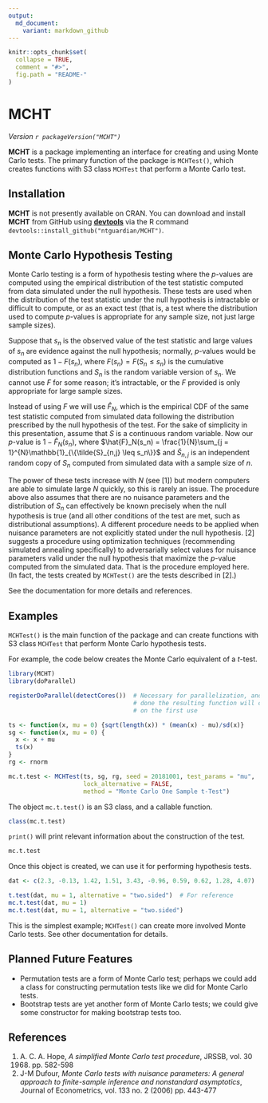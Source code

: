 ```yaml
---
output:
  md_document:
    variant: markdown_github
---
```


<!-- README.md is generated from README.Rmd. Please edit that file -->

```r
knitr::opts_chunk$set(
  collapse = TRUE,
  comment = "#>",
  fig.path = "README-"
)
```

# MCHT

*Version `r packageVersion("MCHT")`*

**MCHT** is a package implementing an interface for creating and using Monte
Carlo tests. The primary function of the package is `MCHTest()`, which creates
functions with S3 class `MCHTest` that perform a Monte Carlo test.

## Installation

**MCHT** is not presently available on CRAN. You can download and install 
**MCHT** from GitHub using [**devtools**](https://github.com/r-lib/devtools) via
the R command `devtools::install_github("ntguardian/MCHT")`.

## Monte Carlo Hypothesis Testing

Monte Carlo testing is a form of hypothesis testing where the $p$-values are
computed using the empirical distribution of the test statistic computed from
data simulated under the null hypothesis. These tests are used when the
distribution of the test statistic under the null hypothesis is intractable or
difficult to compute, or as an exact test (that is, a test where the
distribution used to compute $p$-values is appropriate for any sample size, not
just large sample sizes).

Suppose that $s_n$ is the observed value of the test statistic and large values
of $s_n$ are evidence against the null hypothesis; normally, $p$-values would be
computed as $1 - F(s_n)$, where $F(s_n) = F(S_n \leq s_n)$ is the cumulative
distribution functions and $S_n$ is the random variable version of $s_n$. We
cannot use $F$ for some reason; it's intractable, or the $F$ provided is only
appropriate for large sample sizes.

Instead of using $F$ we will use $\hat{F}_N$, which is the empirical CDF of
the same test statistic computed from simulated data following the distribution
prescribed by the null hypothesis of the test. For the sake of simplicity in
this presentation, assume that $S$ is a continuous random variable. Now our
$p$-value is $1 - \hat{F}_N(s_n)$, where $\hat{F}_N(s_n) = \frac{1}{N}\sum_{j =
1}^{N}\mathbb{1}_{\{\tilde{S}_{n,j} \leq s_n\}}$ and $\tilde{S}_{n,j}$ is an
independent random copy of $S_n$ computed from simulated data with a sample size
of $n$.

The power of these tests increase with $N$ (see [1]) but modern computers are
able to simulate large $N$ quickly, so this is rarely an issue. The procedure
above also assumes that there are no nuisance parameters and the distribution of
$S_n$ can effectively be known precisely when the null hypothesis is true (and
all other conditions of the test are met, such as distributional assumptions). A
different procedure needs to be applied when nuisance parameters are not
explicitly stated under the null hypothesis. [2] suggests a procedure using
optimization techniques (recommending simulated annealing specifically) to
adversarially select values for nuisance parameters valid under the null
hypothesis that maximize the $p$-value computed from the simulated data. That is
the procedure employed here. (In fact, the tests created by `MCHTest()` are the
tests described in [2].)

See the documentation for more details and references.

## Examples

`MCHTest()` is the main function of the package and can create functions with S3
class `MCHTest` that perform Monte Carlo hypothesis tests.

For example, the code below creates the Monte Carlo equivalent of a $t$-test.

```r
library(MCHT)
library(doParallel)

registerDoParallel(detectCores())  # Necessary for parallelization, and if not
                                   # done the resulting function will complain
                                   # on the first use

ts <- function(x, mu = 0) {sqrt(length(x)) * (mean(x) - mu)/sd(x)}
sg <- function(x, mu = 0) {
  x <- x + mu
  ts(x)
}
rg <- rnorm

mc.t.test <- MCHTest(ts, sg, rg, seed = 20181001, test_params = "mu", 
                     lock_alternative = FALSE,
                     method = "Monte Carlo One Sample t-Test")
```

The object `mc.t.test()` is an S3 class, and a callable function.

```r
class(mc.t.test)
```

`print()` will print relevant information about the construction of the test.

```r
mc.t.test
```

Once this object is created, we can use it for performing hypothesis tests.

```r
dat <- c(2.3, -0.13, 1.42, 1.51, 3.43, -0.96, 0.59, 0.62, 1.28, 4.07)

t.test(dat, mu = 1, alternative = "two.sided")  # For reference
mc.t.test(dat, mu = 1)
mc.t.test(dat, mu = 1, alternative = "two.sided")
```

This is the simplest example; `MCHTest()` can create more involved Monte Carlo
tests. See other documentation for details.

## Planned Future Features

* Permutation tests are a form of Monte Carlo test; perhaps we could add a class
  for constructing permutation tests like we did for Monte Carlo tests.
* Bootstrap tests are yet another form of Monte Carlo tests; we could give some
  constructor for making bootstrap tests too.

## References

1. A. C. A. Hope, *A simplified Monte Carlo test procedure*, JRSSB, vol. 30
   (1968) pp. 582-598
2. J-M Dufour, *Monte Carlo tests with nuisance parameters: A general approach
   to finite-sample inference and nonstandard asymptotics*, Journal of
   Econometrics, vol. 133 no. 2 (2006) pp. 443-477
